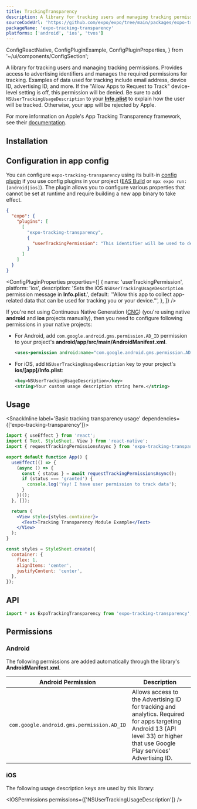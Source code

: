 ```yaml
---
title: TrackingTransparency
description: A library for tracking users and managing tracking permissions.
sourceCodeUrl: 'https://github.com/expo/expo/tree/main/packages/expo-tracking-transparency'
packageName: 'expo-tracking-transparency'
platforms: ['android', 'ios', 'tvos']
---
```


  ConfigReactNative,
  ConfigPluginExample,
  ConfigPluginProperties,
} from '~/ui/components/ConfigSection';

A library for tracking users and managing tracking permissions. Provides access to advertising identifiers and manages the required permissions for tracking. Examples of data used for tracking include email address, device ID, advertising ID, and more. If the "Allow Apps to Request to Track" device-level setting is off, this permission will be denied. Be sure to add `NSUserTrackingUsageDescription` to your [**Info.plist**](../config/app/#infoplist) to explain how the user will be tracked. Otherwise, your app will be rejected by Apple.

For more information on Apple's App Tracking Transparency framework, see their [documentation](https://developer.apple.com/app-store/user-privacy-and-data-use/).

## Installation

<APIInstallSection />

## Configuration in app config

You can configure `expo-tracking-transparency` using its built-in [config plugin](/config-plugins/introduction/) if you use config plugins in your project ([EAS Build](/build/introduction) or `npx expo run:[android|ios]`). The plugin allows you to configure various properties that cannot be set at runtime and require building a new app binary to take effect.

<ConfigPluginExample>

```json app.json
{
  "expo": {
    "plugins": [
      [
        "expo-tracking-transparency",
        {
          "userTrackingPermission": "This identifier will be used to deliver personalized ads to you."
        }
      ]
    ]
  }
}
```

</ConfigPluginExample>

<ConfigPluginProperties
  properties={[
    {
      name: 'userTrackingPermission',
      platform: 'ios',
      description:
        'Sets the iOS `NSUserTrackingUsageDescription` permission message in **Info.plist**.',
      default:
        '"Allow this app to collect app-related data that can be used for tracking you or your device."',
    },
  ]}
/>

<ConfigReactNative>

If you're not using Continuous Native Generation ([CNG](/workflow/continuous-native-generation/)) (you're using native **android** and **ios** projects manually), then you need to configure following permissions in your native projects:

- For Android, add `com.google.android.gms.permission.AD_ID` permission to your project's **android/app/src/main/AndroidManifest.xml**.

  ```xml
  <uses-permission android:name="com.google.android.gms.permission.AD_ID"/>
  ```

- For iOS, add `NSUserTrackingUsageDescription` key to your project's **ios/[app]/Info.plist**:

  ```xml
  <key>NSUserTrackingUsageDescription</key>
  <string>Your custom usage description string here.</string>
  ```

</ConfigReactNative>

## Usage

<SnackInline label='Basic tracking transparency usage' dependencies={['expo-tracking-transparency']}>

```jsx
import { useEffect } from 'react';
import { Text, StyleSheet, View } from 'react-native';
import { requestTrackingPermissionsAsync } from 'expo-tracking-transparency';

export default function App() {
  useEffect(() => {
    (async () => {
      const { status } = await requestTrackingPermissionsAsync();
      if (status === 'granted') {
        console.log('Yay! I have user permission to track data');
      }
    })();
  }, []);

  return (
    <View style={styles.container}>
      <Text>Tracking Transparency Module Example</Text>
    </View>
  );
}

const styles = StyleSheet.create({
  container: {
    flex: 1,
    alignItems: 'center',
    justifyContent: 'center',
  },
});
```

</SnackInline>

## API

```ts
import * as ExpoTrackingTransparency from 'expo-tracking-transparency';
```

<APISection packageName="expo-tracking-transparency" />

## Permissions

### Android

The following permissions are added automatically through the library's **AndroidManifest.xml**.

| Android Permission                        | Description                                                                                                                                                                    |
| ----------------------------------------- | ------------------------------------------------------------------------------------------------------------------------------------------------------------------------------ |
| `com.google.android.gms.permission.AD_ID` | Allows access to the Advertising ID for tracking and analytics. Required for apps targeting Android 13 (API level 33) or higher that use Google Play services' Advertising ID. |

### iOS

The following usage description keys are used by this library:

<IOSPermissions permissions={['NSUserTrackingUsageDescription']} />
````
